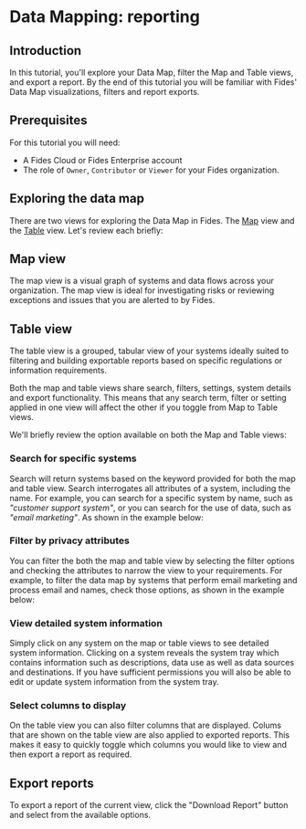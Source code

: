 
# Data Mapping: reporting

<TutorialKey duration="9" product="Fides" topic="Reporting" video="true" interactive="true"/>

## Introduction

In this tutorial, you'll explore your Data Map, filter the Map and Table views, and export a report. By the end of this tutorial you will be familiar with Fides' Data Map visualizations, filters and report exports.

## Prerequisites

For this tutorial you will need:

* A Fides Cloud or Fides Enterprise account
* The role of `Owner`, `Contributor` or `Viewer` for your Fides organization.

## Exploring the data map

There are two views for exploring the Data Map in Fides. The [Map](#map-view) view and the [Table](#table-view) view. Let's review each briefly:

## Map view
The map view is a visual graph of systems and data flows across your organization. The map view is ideal for investigating risks or reviewing exceptions and issues that you are alerted to by Fides.
<Screenshot img="/assets/img/tutorials/data-mapping-map.gif" description="Map View" mw="700" />

## Table view
The table view is a grouped, tabular view of your systems ideally suited to filtering and building exportable reports based on specific regulations or information requirements.
<Screenshot img="/assets/img/tutorials/data-mapping-table.gif" description="Map View" mw="700" />

Both the map and table views share search, filters, settings, system details and export functionality. This means that any search term, filter or setting applied in one view will affect the other if you toggle from Map to Table views.

We'll briefly review the option available on both the Map and Table views:

### Search for specific systems
Search will return systems based on the keyword provided for both the map and table view. Search interrogates all attributes of a system, including the name. For example, you can search for a specific system by name, such as _"customer support system"_, or you can search for the use of data, such as _"email marketing"_. As shown in the example below:

<Screenshot img="/assets/img/tutorials/data-mapping-search.gif" description="Searching for systems on the data map" mw="700" />

### Filter by privacy attributes
You can filter the both the map and table view by selecting the filter options and checking the attributes to narrow the view to your requirements. For example, to filter the data map by systems that perform email marketing and process email and names, check those options, as shown in the example below:

<Screenshot img="/assets/img/tutorials/data-mapping-filter.gif" description="Filtering systems on the data map" mw="700" />

### View detailed system information
Simply click on any system on the map or table views to see detailed system information. Clicking on a system reveals the system tray which contains information such as descriptions, data use as well as data sources and destinations. If you have sufficient permissions you will also be able to edit or update system information from the system tray.

<Screenshot img="/assets/img/tutorials/data-mapping-view-details.gif" description="View system details on the data map" mw="700" />

### Select columns to display
On the table view you can also filter columns that are displayed. Colums that are shown on the table view are also applied to exported reports. This makes it easy to quickly toggle which columns you would like to view and then export a report as required. 


<Screenshot img="/assets/img/tutorials/data-mapping-columns.gif" description="Toggle columns to display on data map" mw="700" />

## Export reports
To export a report of the current view, click the "Download Report" button and select from the available options. 
<Screenshot img="/assets/img/tutorials/data-mapping-export.gif" description="Export a report from the current data map view" mw="700" />
